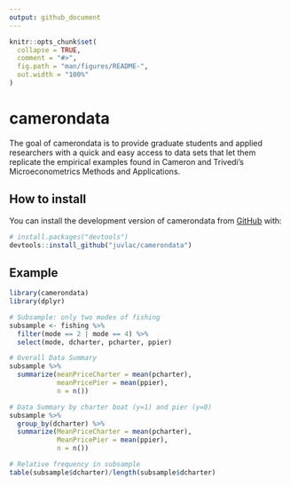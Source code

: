 ```yaml
---
output: github_document
---
```


<!-- README.md is generated from README.Rmd. Please edit that file -->

```r
knitr::opts_chunk$set(
  collapse = TRUE,
  comment = "#>",
  fig.path = "man/figures/README-",
  out.width = "100%"
)
```

# camerondata

<!-- badges: start -->
<!-- badges: end -->

The goal of camerondata is to provide graduate students and applied 
researchers with a quick and easy access to data sets that let them
replicate the empirical examples found in Cameron and Trivedi's Microeconometrics Methods and Applications.

## How to install

You can install the development version of camerondata from [GitHub](https://github.com/) with:

``` r
# install.packages("devtools")
devtools::install_github("juvlac/camerondata")
```

## Example



```r
library(camerondata)
library(dplyr)

# Subsample: only two modes of fishing
subsample <- fishing %>% 
  filter(mode == 2 | mode == 4) %>% 
  select(mode, dcharter, pcharter, ppier)

```



```r

# Overall Data Summary
subsample %>% 
  summarize(meanPriceCharter = mean(pcharter),
            meanPricePier = mean(ppier),
            n = n()) 
```


```r

# Data Summary by charter boat (y=1) and pier (y=0)
subsample %>% 
  group_by(dcharter) %>% 
  summarize(MeanPriceCharter = mean(pcharter),
            MeanPricePier = mean(ppier),
            n = n())
```


```r
# Relative frequency in subsample
table(subsample$dcharter)/length(subsample$dcharter)

```

